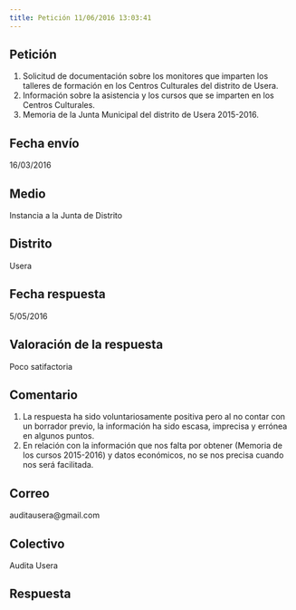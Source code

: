 ```yaml
---
title: Petición 11/06/2016 13:03:41
---
```



## Petición
1. Solicitud de documentación sobre los monitores que imparten los talleres de formación en los Centros Culturales del distrito de Usera.
2. Información sobre la asistencia y los cursos que se imparten en los Centros Culturales.
3. Memoria de la Junta Municipal del distrito de Usera 2015-2016.


## Fecha envío
16/03/2016


## Medio
Instancia a la Junta de Distrito


## Distrito
Usera


## Fecha respuesta
5/05/2016


## Valoración de la respuesta
Poco satifactoria


## Comentario
1. La respuesta ha sido voluntariosamente positiva pero al no contar con un borrador previo, la información ha sido escasa, imprecisa y errónea en algunos puntos.
2. En relación con la información que nos falta por obtener (Memoria de los cursos 2015-2016) y datos económicos, no se nos precisa cuando nos será facilitada.     


## Correo
auditausera@gmail.com


## Colectivo
Audita Usera


## Respuesta



